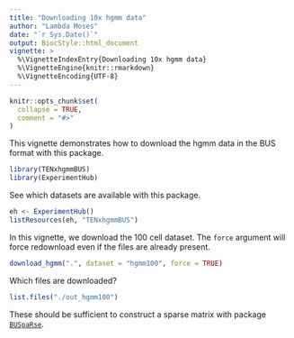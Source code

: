 ```yaml
---
title: "Downloading 10x hgmm data"
author: "Lambda Moses"
date: "`r Sys.Date()`"
output: BiocStyle::html_document
vignette: >
  %\VignetteIndexEntry{Downloading 10x hgmm data}
  %\VignetteEngine{knitr::rmarkdown}
  %\VignetteEncoding{UTF-8}
---
```


```r
knitr::opts_chunk$set(
  collapse = TRUE,
  comment = "#>"
)
```

This vignette demonstrates how to download the hgmm data in the BUS format with this package.
```r
library(TENxhgmmBUS)
library(ExperimentHub)
```

See which datasets are available with this package.
```r
eh <- ExperimentHub()
listResources(eh, "TENxhgmmBUS")
```

In this vignette, we download the 100 cell dataset. The `force` argument will force redownload even if the files are already present.
```r
download_hgmm(".", dataset = "hgmm100", force = TRUE)
```

Which files are downloaded?
```r
list.files("./out_hgmm100")
```

These should be sufficient to construct a sparse matrix with package [`BUSpaRse`](https://github.com/BUStools/BUSpaRse). 
